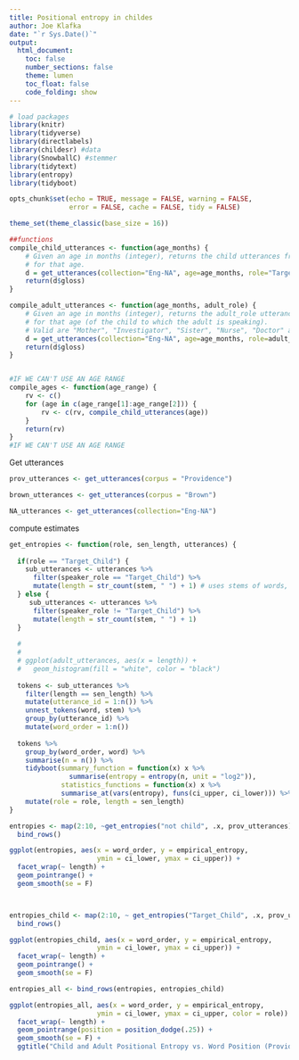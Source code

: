 ```yaml
---
title: Positional entropy in childes
author: Joe Klafka
date: "`r Sys.Date()`"
output: 
  html_document:
    toc: false
    number_sections: false
    theme: lumen
    toc_float: false
    code_folding: show 
---
```


```r
# load packages
library(knitr)
library(tidyverse)
library(directlabels)
library(childesr) #data
library(SnowballC) #stemmer
library(tidytext)
library(entropy)
library(tidyboot)

opts_chunk$set(echo = TRUE, message = FALSE, warning = FALSE, 
               error = FALSE, cache = FALSE, tidy = FALSE)

theme_set(theme_classic(base_size = 16))
```


```r
##functions
compile_child_utterances <- function(age_months) {
	# Given an age in months (integer), returns the child utterances from the Eng-NA corpus
	# for that age.
	d = get_utterances(collection="Eng-NA", age=age_months, role="Target_Child")
	return(d$gloss)
}

compile_adult_utterances <- function(age_months, adult_role) {
	# Given an age in months (integer), returns the adult_role utterances from the Eng-NA corpus
	# for that age (of the child to which the adult is speaking).
	# Valid are "Mother", "Investigator", "Sister", "Nurse", "Doctor" and "Father". 
	d = get_utterances(collection="Eng-NA", age=age_months, role=adult_role)
	return(d$gloss)
}


#IF WE CAN'T USE AN AGE RANGE
compile_ages <- function(age_range) {
	rv <- c()
	for (age in c(age_range[1]:age_range[2])) {
		rv <- c(rv, compile_child_utterances(age))
	}
	return(rv)
}
#IF WE CAN'T USE AN AGE RANGE
```

Get utterances
```r
prov_utterances <- get_utterances(corpus = "Providence")

brown_utterances <- get_utterances(corpus = "Brown")

NA_utterances <- get_utterances(collection="Eng-NA")
```

compute estimates
```r
get_entropies <- function(role, sen_length, utterances) {
  
  if(role == "Target_Child") {
    sub_utterances <- utterances %>%
      filter(speaker_role == "Target_Child") %>%
      mutate(length = str_count(stem, " ") + 1) # uses stems of words, not original words
  } else {
     sub_utterances <- utterances %>%
      filter(speaker_role != "Target_Child") %>%
      mutate(length = str_count(stem, " ") + 1)
  }
  
  # 
  # 
  # ggplot(adult_utterances, aes(x = length)) +
  #   geom_histogram(fill = "white", color = "black")
  
  tokens <- sub_utterances %>%
    filter(length == sen_length) %>%
    mutate(utterance_id = 1:n()) %>%
    unnest_tokens(word, stem) %>%
    group_by(utterance_id) %>%
    mutate(word_order = 1:n())
   
  tokens %>%
    group_by(word_order, word) %>%
    summarise(n = n()) %>%
    tidyboot(summary_function = function(x) x %>% 
               summarise(entropy = entropy(n, unit = "log2")),
             statistics_functions = function(x) x %>%
             summarise_at(vars(entropy), funs(ci_upper, ci_lower))) %>%
    mutate(role = role, length = sen_length)
}

entropies <- map(2:10, ~get_entropies("not child", .x, prov_utterances)) %>%
  bind_rows()

ggplot(entropies, aes(x = word_order, y = empirical_entropy,
                      ymin = ci_lower, ymax = ci_upper)) +
  facet_wrap(~ length) + 
  geom_pointrange() +
  geom_smooth(se = F)



entropies_child <- map(2:10, ~ get_entropies("Target_Child", .x, prov_utterances)) %>%
  bind_rows()

ggplot(entropies_child, aes(x = word_order, y = empirical_entropy,
                      ymin = ci_lower, ymax = ci_upper)) +
  facet_wrap(~ length) + 
  geom_pointrange() +
  geom_smooth(se = F)

entropies_all <- bind_rows(entropies, entropies_child)

ggplot(entropies_all, aes(x = word_order, y = empirical_entropy,
                      ymin = ci_lower, ymax = ci_upper, color = role)) +
  facet_wrap(~ length) + 
  geom_pointrange(position = position_dodge(.25)) +
  geom_smooth(se = F) +
  ggtitle("Child and Adult Positional Entropy vs. Word Position (Providence corpus)")

```

